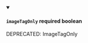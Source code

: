 
<details className="config-field" data-expandable="false" open>
<summary>

#### `imageTagOnly` <span class="config-field-required" data-required="false">required</span> <span class="config-field-type">boolean</span> <span class="config-field-default"></span>

DEPRECATED: ImageTagOnly

</summary>



</details>
